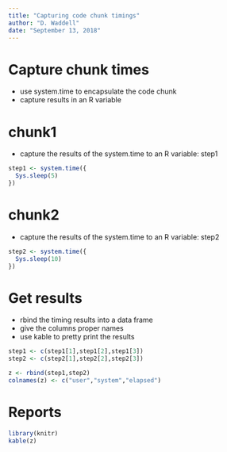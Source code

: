 ```yaml
---
title: "Capturing code chunk timings"
author: "D. Waddell"
date: "September 13, 2018"
---
```


# Capture chunk times 
- use system.time to encapsulate the code chunk
- capture results in an R variable

# chunk1 
- capture the results of the system.time to an R variable: step1

```r
step1 <- system.time({ 
  Sys.sleep(5) 
})
```

# chunk2
- capture the results of the system.time to an R variable: step2
```r
step2 <- system.time({ 
  Sys.sleep(10) 
})
```

# Get results  
- rbind the timing results into a data frame
- give the columns proper names
- use kable to pretty print the results

```r
step1 <- c(step1[1],step1[2],step1[3])
step2 <- c(step2[1],step2[2],step2[3])

z <- rbind(step1,step2)
colnames(z) <- c("user","system","elapsed")
```

# Reports
```r
library(knitr)
kable(z)

```








